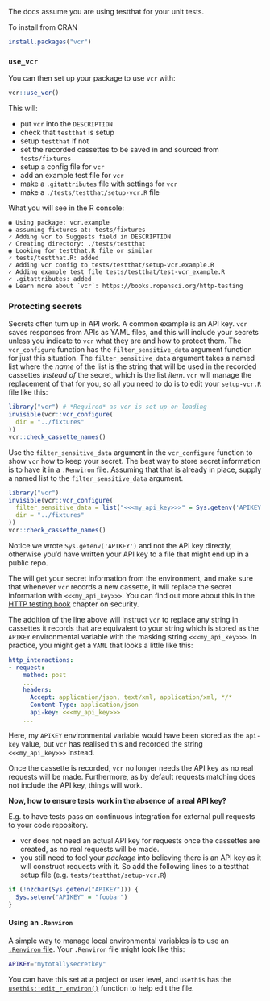 The docs assume you are using testthat for your unit tests.

To install from CRAN

```r
install.packages("vcr")
```

### `use_vcr`

You can then set up your package to use `vcr` with:

```r
vcr::use_vcr()
```

This will:

* put `vcr` into the `DESCRIPTION`
* check that `testthat` is setup
* setup `testthat` if not
* set the recorded cassettes to be saved in and sourced from `tests/fixtures`
* setup a config file for `vcr`
* add an example test file for `vcr`
* make a `.gitattributes` file with settings for `vcr` 
* make a `./tests/testthat/setup-vcr.R` file

What you will see in the R console:

```
◉ Using package: vcr.example  
◉ assuming fixtures at: tests/fixtures  
✓ Adding vcr to Suggests field in DESCRIPTION  
✓ Creating directory: ./tests/testthat  
◉ Looking for testthat.R file or similar  
✓ tests/testthat.R: added  
✓ Adding vcr config to tests/testthat/setup-vcr.example.R  
✓ Adding example test file tests/testthat/test-vcr_example.R  
✓ .gitattributes: added  
◉ Learn more about `vcr`: https://books.ropensci.org/http-testing
```

### Protecting secrets

Secrets often turn up in API work. A common example is an API key. 
`vcr` saves responses from APIs as YAML files, and this will include your secrets unless you indicate to `vcr` what they are and how to protect them.
The `vcr_configure` function has the `filter_sensitive_data` argument function for just this situation. 
The `filter_sensitive_data` argument takes a named list where the _name_ of the list is the string that will be used in the recorded cassettes _instead of_ the secret, which is the list _item_. 
`vcr` will manage the replacement of that for you, so all you need to do is to edit your `setup-vcr.R` file like this:

```r
library("vcr") # *Required* as vcr is set up on loading
invisible(vcr::vcr_configure(
  dir = "../fixtures"
))
vcr::check_cassette_names()
```

Use the `filter_sensitive_data` argument in the `vcr_configure` function to show `vcr` how to keep your secret. The best way to store secret information is to have it in a `.Renviron` file. Assuming that that is already in place, supply a named list to the `filter_sensitive_data` argument.

```r
library("vcr")
invisible(vcr::vcr_configure(
  filter_sensitive_data = list("<<<my_api_key>>>" = Sys.getenv('APIKEY')),  # add this
  dir = "../fixtures"
))
vcr::check_cassette_names()
```

Notice we wrote `Sys.getenv('APIKEY')` and not the API key directly, otherwise you'd have written your API key to a file that might end up in a public repo.

The will get your secret information from the environment, and make sure that whenever `vcr` records a new cassette, it will replace the secret information with `<<<my_api_key>>>`. You can find out more about this in the [HTTP testing book](https://books.ropensci.org/http-testing/) chapter on security.

The addition of the line above will instruct `vcr` to replace any string in cassettes it records that are equivalent to your string which is stored as the `APIKEY` environmental variable with the masking string `<<<my_api_key>>>`. In practice, you might get a `YAML` that looks a little like this:

```yaml
http_interactions:
- request:
    method: post
    ...
    headers:
      Accept: application/json, text/xml, application/xml, */*
      Content-Type: application/json
      api-key: <<<my_api_key>>>
    ...
```
Here, my `APIKEY` environmental variable would have been stored as the `api-key` value, but `vcr` has realised this and recorded the string `<<<my_api_key>>>` instead.

Once the cassette is recorded, `vcr` no longer needs the API key as no real requests will be made.
Furthermore, as by default requests matching does not include the API key, things will work.

**Now, how to ensure tests work in the absence of a real API key?**

E.g. to have tests pass on continuous integration for external pull requests to your code repository.

* vcr does not need an actual API key for requests once the cassettes are created, as no real requests will be made.
* you still need to fool your _package_ into believing there is an API key as it will construct requests with it. So add the following lines to a testthat setup file (e.g. `tests/testthat/setup-vcr.R`)

```r
if (!nzchar(Sys.getenv("APIKEY"))) {
  Sys.setenv("APIKEY" = "foobar")
}
```

#### Using an `.Renviron`

A simple way to manage local environmental variables is to use an [`.Renviron` file](https://rstats.wtf/r-startup.html#renviron). 
Your `.Renviron` file might look like this:

```sh
APIKEY="mytotallysecretkey"
```

You can have this set at a project or user level, and `usethis` has the [`usethis::edit_r_environ()`](https://usethis.r-lib.org/reference/edit.html) function to help edit the file.
